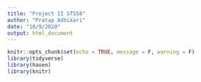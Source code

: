 ```yaml
---
title: "Project II ST558"
author: "Pratap Adhikari"
date: "10/9/2020"
output: html_document
---
```


```r
knitr::opts_chunk$set(echo = TRUE, message = F, warning = F)
library(tidyverse)
library(haven)
library(knitr)
```


